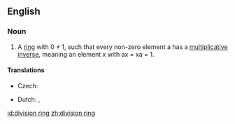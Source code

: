 ==English==
{{wikipedia}}

===Noun===
{{en-noun|sg=[[division]] [[ring]]}}

# {{algebra}} A [[ring]] with 0 ≠ 1, such that every non-zero element a has a [[multiplicative inverse]], meaning an element x with ax = xa = 1.

====Translations====
{{trans-top|algebraic concept}}
* Czech: {{t-|cs|těleso|n}}
{{trans-mid}}
* Dutch: {{t+|nl|lijf|n}}, {{t+|nl|lichaam|n}}
{{trans-bottom}}

[[id:division ring]]
[[zh:division ring]]